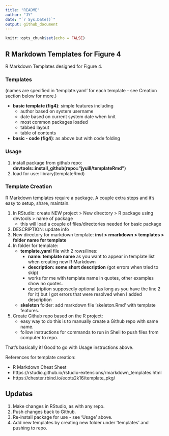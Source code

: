 ```yaml
---
title: "README"
author: "JY"
date: "`r Sys.Date()`"
output: github_document
---
```


```r
knitr::opts_chunk$set(echo = FALSE)
```

## R Markdown Templates for Figure 4

R Markdown Templates designed for Figure 4.

### Templates

(names are specified in 'template.yaml' for each template - see Creation section below for more.)

* **basic template (fig4)**: simple features including
    + author based on system username
    + date based on current system date when knit
    + most common packages loaded
    + tabbed layout
    + table of contents
* **basic - code (fig4)**: as above but with code folding

### Usage

1. install package from github repo: **devtools::install_github(repo="jyuill/templateRmd")**
2. load for use: library(templateRmd)

### Template Creation

R Markdown templates require a package. A couple extra steps and it's easy to setup, share, maintain.

1. In RStudio: create NEW project > New directory > R package using devtools > name of package
    + this will load a couple of files/directories needed for basic package
2. DESCRIPTION: update info
3. New directory for markdown template: **inst > rmarkdown > templates > folder name for template**
4. In folder for template:
    + **template.yaml** file with 2 rows/lines: 
        + **name: template name** as you want to appear in template list when creating new R Markdown
        + **description: some short description** (got errors when tried to skip)
        + works for me with template name in quotes, other examples show no quotes.
        + description supposedly optional (as long as you have the line 2 for it) but I got errors that were resolved when I added description
    + **skeleton** folder: add markdown file 'skeleton.Rmd' with template features.
5. Create Github repo based on the R project:
    + easy way to do this is to manually create a Github repo with same name.
    + follow instructions for commands to run in Shell to push files from computer to repo.

That's basically it! Good to go with Usage instructions above.

References for template creation:

* R Markdown Cheat Sheet
* https://rstudio.github.io/rstudio-extensions/rmarkdown_templates.html
* https://chester.rbind.io/ecots2k16/template_pkg/

## Updates

1. Make changes in RStudio, as with any repo.
2. Push changes back to Github.
3. Re-install package for use - see 'Usage' above.
4. Add new templates by creating new folder under 'templates' and pushing to repo.

